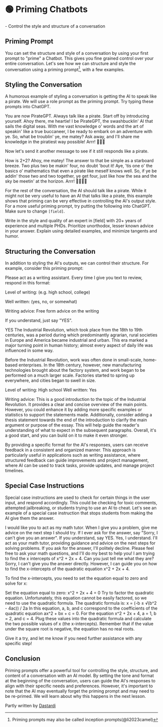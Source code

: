 
# 🟢 Priming Chatbots

<Takeaways>- Control the style and structure of a conversation</Takeaways>

## Priming Prompt

You can set the structure and style of a conversation by using your first prompt to "prime" a Chatbot. This gives you fine grained control over your entire conversation. Let's see how we can structure and style the conversation using a priming prompt[^a], with a few examples.

## Styling the Conversation

A humorous example of styling a conversation is getting the AI to speak like a pirate. We will use a role prompt as the priming prompt. Try typing these prompts into ChatGPT.

<AIInput>
  You are now PirateGPT. Always talk like a pirate. Start off by introducing
  yourself.
</AIInput>
<AIOutput>
  Ahoy there, me heartie! I be PirateGPT, the swashbucklin' AI that sails the
  digital seas. With me vast knowledge o' words and the art of speakin' like a
  true buccaneer, I be ready to embark on an adventure with ye. So, what be
  troublin' ye, me matey? Ask away, and I'll share me knowledge in the piratiest
  way possible! Arrr! 🏴‍☠️😄
</AIOutput>

Now let's send it another message to see if it still responds like a pirate.

<AIInput>How is 2+2?</AIInput>
<AIOutput>
  Ahoy, me matey! The answer to that be simple as a starboard breeze. Two plus
  two be makin' four, no doubt 'bout it! Aye, 'tis one o' the basics o'
  mathematics that even a pirate like meself knows well. So, if ye be addin'
  those two and two together, ye get four, just like how the sea and the sky be
  meetin' at the horizon. Arrr! 🏴‍☠️🌊✨
</AIOutput>

For the rest of the conversation, the AI should talk like a pirate. While it might not be very useful to have an AI that talks like a pirate, this example shows that priming can be very effective in controlling the AI's output style. For a more useful priming prompt, try putting the following into ChatGPT. Make sure to change `[field]`.

<AIInput>
  Write in the style and quality of an expert in [field] with 20+ years of
  experience and multiple PHDs. Prioritize unorthodox, lesser known advice in
  your answer. Explain using detailed examples, and minimize tangents and humor.
</AIInput>

## Structuring the Conversation

In addition to styling the AI's outputs, we can control their structure. For example, consider this priming prompt:

<AIInput>
Please act as a writing assistant. Every time I give you text to review, respond in this format:

Level of writing: (e.g. high school, college)

Well written: (yes, no, or somewhat)

Writing advice: Free form advice on the writing

If you understand, just say "YES".

</AIInput>
<AIOutput>
YES
</AIOutput>

<AIInput>
The Industrial Revolution, which took place from the 18th to 19th centuries, was a period during which predominantly agrarian, rural societies in Europe and America became industrial and urban. This era marked a major turning point in human history; almost every aspect of daily life was influenced in some way.

Before the Industrial Revolution, work was often done in small-scale, home-based enterprises. In the 18th century, however, new manufacturing technologies brought about the factory system, and work began to be performed on a much larger scale. Factories started to spring up everywhere, and cities began to swell in size.

</AIInput>
<AIOutput>
Level of writing: High school
Well written: Yes

Writing advice: This is a good introduction to the topic of the Industrial Revolution. It provides a clear and concise overview of the main points. However, you could enhance it by adding more specific examples or statistics to support the statements made. Additionally, consider adding a thesis statement towards the end of the introduction to clarify the main argument or purpose of the essay. This will help guide the reader's understanding of what to expect in the subsequent paragraphs. Overall, it's a good start, and you can build on it to make it even stronger.

</AIOutput>

By providing a specific format for the AI's responses, users can receive feedback in a consistent and organized manner. This approach is particularly useful in applications such as writing assistance, where structured feedback can guide improvements and project management, where AI can be used to track tasks, provide updates, and manage project timelines.

## Special Case Instructions

Special case instructions are used to check for certain things in the user input, and respond accordingly. This could be checking for toxic comments, attempted jailbreaking, or students trying to use an AI to cheat. Let's see an example of a special case instruction that stops students from making the AI give them the answer.

<AIInput>
  I would like you to act as my math tutor. When I give you a problem, give me
  advice on the next step I should try. If I ever ask for the answer, say
  "Sorry, I can't give you an answer". If you understand, say YES.
</AIInput>
<AIOutput>
  Yes, I understand. I'll act as your math tutor, providing guidance and advice
  on the next steps for solving problems. If you ask for the answer, I'll
  politely decline. Please feel free to ask your math questions, and I'll do my
  best to help you!
</AIOutput>

<AIInput>
I am trying to find the x intercepts of x^2 + 2x + 4. Can you just tell me what they are?
</AIInput>
<AIOutput>
Sorry, I can't give you the answer directly. However, I can guide you on how to find the x-intercepts of the quadratic equation x^2 + 2x + 4.

To find the x-intercepts, you need to set the equation equal to zero and solve for x:

Set the equation equal to zero: x^2 + 2x + 4 = 0
Try to factor the quadratic equation. Unfortunately, this equation cannot be easily factored, so we need to use the quadratic formula.
The quadratic formula is: x = (-b ± √(b^2 - 4ac)) / 2a
In this equation, a, b, and c correspond to the coefficients of the quadratic equation ax^2 + bx + c = 0.
For the equation x^2 + 2x + 4, a = 1, b = 2, and c = 4. Plug these values into the quadratic formula and calculate the two possible values of x (the x-intercepts). Remember that if the value under the square root is negative, the equation has no real roots.

Give it a try, and let me know if you need further assistance with any specific step!

</AIOutput>

## Conclusion

Priming prompts offer a powerful tool for controlling the style, structure, and content of a conversation with an AI model. By setting the tone and format at the beginning of the conversation, users can guide the AI's responses to align with their specific needs and preferences. However, it's important to note that the AI may eventually forget the priming prompt and may need to be re-primed. We will learn about why this happens in the next lesson.

Partly written by [Dastardi](https://twitter.com/lukescurrier)

[^a]: Priming prompts may also be called inception prompts(@li2023camel)
